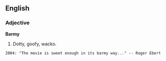 ==English==

===Adjective===

'''Barmy'''

# Dotty, goofy, wacko. 
 2004: "The movie is sweet enough in its barmy way..." -- Roger Ebert